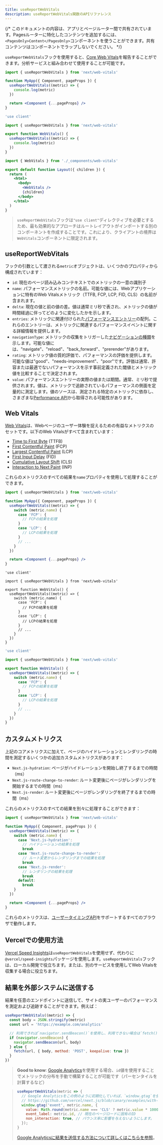 ```yaml
---
title: useReportWebVitals
description: useReportWebVitals関数のAPIリファレンス
---
```


{/* このドキュメントの内容は、アプリとページルーター間で共有されています。Pagesルーターに特化したコンテンツを追加するには、`<PagesOnly>Content</PagesOnly>`コンポーネントを使うことができます。共有コンテンツはコンポーネントでラップしないでください。 */}

`useReportWebVitals`フックを使用すると、[Core Web Vitals](https://web.dev/vitals/)を報告することができます。分析サービスと組み合わせて使用することが可能です。

<PagesOnly>

```jsx title="pages/_app.js"
import { useReportWebVitals } from 'next/web-vitals'

function MyApp({ Component, pageProps }) {
  useReportWebVitals((metric) => {
    console.log(metric)
  })

  return <Component {...pageProps} />
}
```

</PagesOnly>

<AppOnly>

```jsx title="app/_components/web-vitals.js"
'use client'

import { useReportWebVitals } from 'next/web-vitals'

export function WebVitals() {
  useReportWebVitals((metric) => {
    console.log(metric)
  })
}
```

```jsx title="app/layout.js"
import { WebVitals } from './_components/web-vitals'

export default function Layout({ children }) {
  return (
    <html>
      <body>
        <WebVitals />
        {children}
      </body>
    </html>
  )
}
```

> `useReportWebVitals`フックは`"use client"`ディレクティブを必要とするため、最も効果的なアプローチはルートレイアウトがインポートする別のコンポーネントを作成することです。これにより、クライアントの境界は`WebVitals`コンポーネントに限定されます。

</AppOnly>

## useReportWebVitals

フックの引数として渡される`metric`オブジェクトは、いくつかのプロパティから構成されています：

- `id`: 現在のページ読み込みコンテキストでのメトリックの一意の識別子
- `name`: パフォーマンスメトリックの名前。可能な値には、Webアプリケーションに特有のWeb Vitalsメトリック（TTFB, FCP, LCP, FID, CLS）の名前が含まれます。
- `delta`: 現在の値と前の値の差。値は通常ミリ秒で表され、メトリックの値が時間経過に伴ってどのように変化したかを示します。
- `entries`: メトリックに関連付けられた[パフォーマンスエントリー](https://developer.mozilla.org/docs/Web/API/PerformanceEntry)の配列。これらのエントリーは、メトリックに関連するパフォーマンスイベントに関する詳細情報を提供します。
- `navigationType`: メトリックの収集をトリガーした[ナビゲーションの種類](https://developer.mozilla.org/docs/Web/API/PerformanceNavigationTiming/type)を示します。可能な値には、"navigate"、"reload"、"back_forward"、"prerender"があります。
- `rating`: メトリック値の質的評価で、パフォーマンスの評価を提供します。可能な値は"good"、"needs-improvement"、"poor"です。評価は通常、許容または最適でないパフォーマンスを示す事前定義された閾値とメトリック値を比較することで決定されます。
- `value`: パフォーマンスエントリーの実際の値または期間。通常、ミリ秒で提供されます。値は、メトリックで追跡されているパフォーマンスの側面を定量的に測定します。値のソースは、測定される特定のメトリックに依存し、さまざまな[Performance API](https://developer.mozilla.org/docs/Web/API/Performance_API)から取得される可能性があります。

## Web Vitals

[Web Vitals](https://web.dev/vitals/)は、Webページのユーザー体験を捉えるための有益なメトリクスのセットです。以下のWeb Vitalsがすべて含まれています：

- [Time to First Byte](https://developer.mozilla.org/docs/Glossary/Time_to_first_byte) (TTFB)
- [First Contentful Paint](https://developer.mozilla.org/docs/Glossary/First_contentful_paint) (FCP)
- [Largest Contentful Paint](https://web.dev/lcp/) (LCP)
- [First Input Delay](https://web.dev/fid/) (FID)
- [Cumulative Layout Shift](https://web.dev/cls/) (CLS)
- [Interaction to Next Paint](https://web.dev/inp/) (INP)

これらのメトリクスのすべての結果を`name`プロパティを使用して処理することができます。

<PagesOnly>

```jsx title="pages/_app.js"
import { useReportWebVitals } from 'next/web-vitals'

function MyApp({ Component, pageProps }) {
  useReportWebVitals((metric) => {
    switch (metric.name) {
      case 'FCP': {
        // FCPの結果を処理
      }
      case 'LCP': {
        // LCPの結果を処理
      }
      // ...
    }
  })

  return <Component {...pageProps} />
}
```

</PagesOnly>

<AppOnly>

<Tabs>
<TabItem value="tsx" label="TypeScript">

```tsx title="app/components/web-vitals.tsx" switcher
'use client'

import { useReportWebVitals } from 'next/web-vitals'

export function WebVitals() {
  useReportWebVitals((metric) => {
    switch (metric.name) {
      case 'FCP': {
        // FCPの結果を処理
      }
      case 'LCP': {
        // LCPの結果を処理
      }
      // ...
    }
  })
}
```
</TabItem>
<TabItem value="jsx" label="JavaScript">

```jsx title="app/components/web-vitals.js" switcher
'use client'

import { useReportWebVitals } from 'next/web-vitals'

export function WebVitals() {
  useReportWebVitals((metric) => {
    switch (metric.name) {
      case 'FCP': {
        // FCPの結果を処理
      }
      case 'LCP': {
        // LCPの結果を処理
      }
      // ...
    }
  })
}
```
</TabItem>
</Tabs>


</AppOnly>

<PagesOnly>

## カスタムメトリクス

上記のコアメトリクスに加えて、ページのハイドレーションとレンダリングの時間を測定するいくつかの追加カスタムメトリクスがあります：

- `Next.js-hydration`: ページがハイドレーションを開始し終了するまでの時間（ms）
- `Next.js-route-change-to-render`: ルート変更後にページがレンダリングを開始するまでの時間（ms）
- `Next.js-render`: ルート変更後にページがレンダリングを終了するまでの時間（ms）

これらのメトリクスのすべての結果を別々に処理することができます：

```jsx title="pages/_app.js"
import { useReportWebVitals } from 'next/web-vitals'

function MyApp({ Component, pageProps }) {
  useReportWebVitals((metric) => {
    switch (metric.name) {
      case 'Next.js-hydration':
        // ハイドレーションの結果を処理
        break
      case 'Next.js-route-change-to-render':
        // ルート変更からレンダリングまでの結果を処理
        break
      case 'Next.js-render':
        // レンダリングの結果を処理
        break
      default:
        break
    }
  })

  return <Component {...pageProps} />
}
```

これらのメトリクスは、[ユーザータイミングAPI](https://caniuse.com/#feat=user-timing)をサポートするすべてのブラウザで動作します。

</PagesOnly>

## Vercelでの使用方法

[Vercel Speed Insights](https://vercel.com/docs/speed-insights/quickstart)は`useReportWebVitals`を使用せず、代わりに`@vercel/speed-insights`パッケージを使用します。`useReportWebVitals`フックは、ローカル開発で役立ちます。または、別のサービスを使用してWeb Vitalsを収集する場合に役立ちます。

## 結果を外部システムに送信する

結果を任意のエンドポイントに送信して、サイトの実ユーザーのパフォーマンスを測定および追跡することができます。例えば：

```js
useReportWebVitals((metric) => {
  const body = JSON.stringify(metric)
  const url = 'https://example.com/analytics'

  // 利用できれば`navigator.sendBeacon()`を使用し、利用できない場合は`fetch()`にフォールバック
  if (navigator.sendBeacon) {
    navigator.sendBeacon(url, body)
  } else {
    fetch(url, { body, method: 'POST', keepalive: true })
  }
})
```

> **Good to know**: [Google Analytics](https://analytics.google.com/analytics/web/)を使用する場合、`id`値を使用することでメトリックの分布を手動で構築することが可能です（パーセンタイルを計算するなど）

> ```js
> useReportWebVitals(metric => {
>   // Google Analyticsをこの例のように初期化していれば、`window.gtag`を使用
>   // https://github.com/vercel/next.js/blob/canary/examples/with-google-analytics
>   window.gtag('event', metric.name, {
>     value: Math.round(metric.name === 'CLS' ? metric.value * 1000 : metric.value), // 値は整数である必要があります
>     event_label: metric.id, // 現在のページロードに固有のID
>     non_interaction: true, // バウンス率に影響を与えないようにします。
>   });
> }
> ```
>
> [Google Analyticsに結果を送信する方法について詳しくはこちらを参照](https://github.com/GoogleChrome/web-vitals#send-the-results-to-google-analytics)。